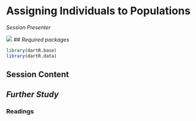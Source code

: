 # Assigning Individuals to Populations

*Session Presenter*

![](images/Presenters4.png)
## *Required packages*

```r
library(dartR.base)
library(dartR.data)
```

## Session Content


## *Further Study*

### Readings

